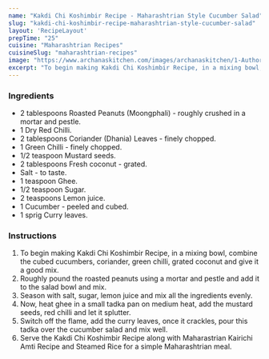 ---
name: "Kakdi Chi Koshimbir Recipe - Maharashtrian Style Cucumber Salad"
slug: "kakdi-chi-koshimbir-recipe-maharashtrian-style-cucumber-salad"
layout: 'RecipeLayout'
prepTime: "25"
cuisine: "Maharashtrian Recipes"
cuisineSlug: "maharashtrian-recipes"
image: "https://www.archanaskitchen.com/images/archanaskitchen/1-Author/Nithya_Anantham/Kakdi_Chi_Koshimbir_Recipe_Maharashtrian_Style_Cucumber_Salad-1.jpg"
excerpt: "To begin making Kakdi Chi Koshimbir Recipe, in a mixing bowl, combine the cubed cucumbers, coriander, green chilli, grated coconut and give it a good mix"
---

### Ingredients

- 2 tablespoons Roasted Peanuts (Moongphali) - roughly crushed in a mortar and pestle.
- 1 Dry Red Chilli.
- 2 tablespoons Coriander (Dhania) Leaves - finely chopped.
- 1 Green Chilli - finely chopped.
- 1/2 teaspoon Mustard seeds.
- 2 tablespoons Fresh coconut - grated.
- Salt - to taste.
- 1 teaspoon Ghee.
- 1/2 teaspoon Sugar.
- 2 teaspoons Lemon juice.
- 1 Cucumber - peeled and cubed.
- 1 sprig Curry leaves.

### Instructions

1. To begin making Kakdi Chi Koshimbir Recipe, in a mixing bowl, combine the cubed cucumbers, coriander, green chilli, grated coconut and give it a good mix.
1. Roughly pound the roasted peanuts using a mortar and pestle and add it to the salad bowl and mix.
1. Season with salt, sugar, lemon juice and mix all the ingredients evenly.
1. Now, heat ghee in a small tadka pan on medium heat, add the mustard seeds, red chilli and let it splutter.
1. Switch off the flame, add the curry leaves, once it crackles, pour this tadka over the cucumber salad and mix well.
1. Serve the Kakdi Chi Koshimbir Recipe along with Maharastrian Kairichi Amti Recipe and Steamed Rice for a simple Maharashtrian meal.

